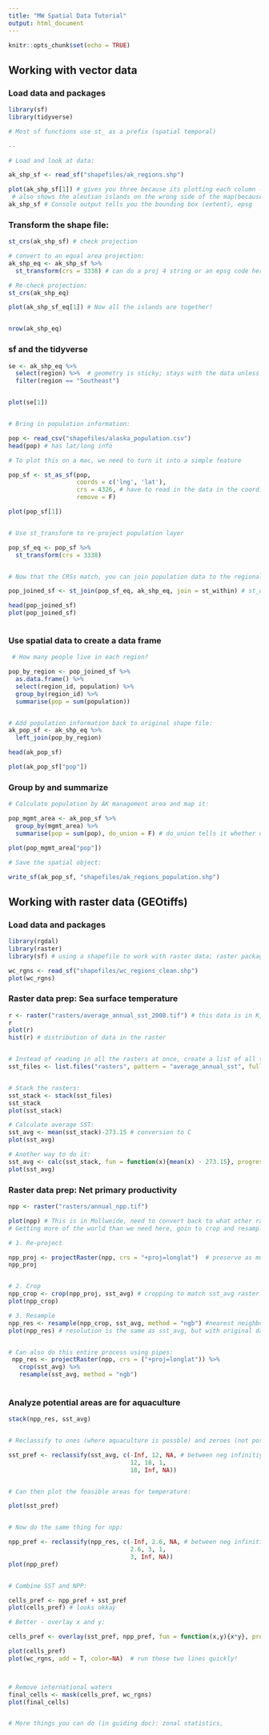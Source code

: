 ```yaml
---
title: "MW Spatial Data Tutorial"
output: html_document
---
```


```r
knitr::opts_chunk$set(echo = TRUE)
```


## Working with vector data 
### Load data and packages 
```r
library(sf)
library(tidyverse)

# Most sf functions use st_ as a prefix (spatial temporal)

--

# Load and look at data:

ak_shp_sf <- read_sf("shapefiles/ak_regions.shp")

plot(ak_shp_sf[1]) # gives you three because its plotting each column - not what you want 
 # also shows the aleutian islands on the wrong side of the map(because of projection)
ak_shp_sf # Console output tells you the bounding box (extent), epsg

```


### Transform the shape file:

```r

st_crs(ak_shp_sf) # check projection

# convert to an equal area projection: 
ak_shp_eq <- ak_shp_sf %>% 
  st_transform(crs = 3338) # can do a proj 4 string or an epsg code here 

# Re-check projection:
st_crs(ak_shp_eq)

plot(ak_shp_sf_eq[1]) # Now all the islands are together!


nrow(ak_shp_eq)
```

### sf and the tidyverse

```r

se <- ak_shp_eq %>% 
  select(region) %>%  # geometry is sticky; stays with the data unless you tell R otherwise
  filter(region == "Southeast")


plot(se[1])


# Bring in population information:

pop <- read_csv("shapefiles/alaska_population.csv")
head(pop) # has lat/long info 

# To plot this on a mac, we need to turn it into a simple feature 

pop_sf <- st_as_sf(pop,
                   coords = c('lng', 'lat'),
                   crs = 4326, # have to read in the data in the coordinate system it's already in, then you can transform it (this info is usually in metadata)
                   remove = F)

plot(pop_sf[1])


# Use st_transform to re-project population layer

pop_sf_eq <- pop_sf %>% 
  st_transform(crs = 3338)


# Now that the CRSs match, you can join population data to the regional data: 

pop_joined_sf <- st_join(pop_sf_eq, ak_shp_eq, join = st_within) # st_within

head(pop_joined_sf)
plot(pop_joined_sf)



```

### Use spatial data to create a data frame

```r

 # How many people live in each region?

pop_by_region <- pop_joined_sf %>% 
  as.data.frame() %>% 
  select(region_id, population) %>% 
  group_by(region_id) %>% 
  summarise(pop = sum(population))


# Add population information back to original shape file:
ak_pop_sf <- ak_shp_eq %>% 
  left_join(pop_by_region)

head(ak_pop_sf)

plot(ak_pop_sf["pop"])


```


### Group by and summarize

```r


# Calculate population by AK management area and map it:

pop_mgmt_area <- ak_pop_sf %>% 
  group_by(mgmt_area) %>% 
  summarise(pop = sum(pop), do_union = F) # do_union tells it whether or not to dissolve region boundaries

plot(pop_mgmt_area["pop"])

# Save the spatial object:

write_sf(ak_pop_sf, "shapefiles/ak_regions_population.shp")

```


## Working with raster data (GEOtiffs)
### Load data and packages
```r

library(rgdal)
library(raster)
library(sf) # using a shapefile to work with raster data; raster package is starting to accept sf objects

wc_rgns <- read_sf("shapefiles/wc_regions_clean.shp")
plot(wc_rgns)

```

### Raster data prep: Sea surface temperature 
```r

r <- raster("rasters/average_annual_sst_2008.tif") # this data is in K, we'll change it to C later
r
plot(r)
hist(r) # distribution of data in the raster


# Instead of reading in all the rasters at once, create a list of all the sst files:
sst_files <- list.files("rasters", pattern = "average_annual_sst", full.names = T) # finds everything that has sst in the file name; keeps full file names 


# Stack the rasters:
sst_stack <- stack(sst_files)
sst_stack
plot(sst_stack)

# Calculate average SST: 
sst_avg <- mean(sst_stack)-273.15 # conversion to C
plot(sst_avg)

# Another way to do it:
sst_avg <- calc(sst_stack, fun = function(x){mean(x) - 273.15}, progress = "text") # progress = text in raster functions helps you understand where your analysis is at (especially for long analyses)
plot(sst_avg)


```


### Raster data prep: Net primary productivity
```r

npp <- raster("rasters/annual_npp.tif")

plot(npp) # This is in Mollweide, need to convert back to what other raster layer is (lat/long)
# Getting more of the world than we need here, goin to crop and resample to make cells the same size

# 1. Re-project

npp_proj <- projectRaster(npp, crs = "+proj=longlat")  # preserve as much data from the original as possible 
npp_proj


# 2. Crop
npp_crop <- crop(npp_proj, sst_avg) # cropping to match sst_avg raster 
plot(npp_crop)

# 3. Resample
npp_res <- resample(npp_crop, sst_avg, method = "ngb") #nearest neighbor method!
plot(npp_res) # resolution is the same as sst_avg, but with original data retained


# Can also do this entire process using pipes:
 npp_res <- projectRaster(npp, crs = ("+proj=longlat")) %>% 
   crop(sst_avg) %>% 
   resample(sst_avg, method = "ngb")
   


```

### Analyze potential areas are for aquaculture

```r

stack(npp_res, sst_avg)


# Reclassify to ones (where aquaculture is possble) and zeroes (not possible for this species)

sst_pref <- reclassify(sst_avg, c(-Inf, 12, NA, # between neg infinitiy and 12, make it NA 
                                  12, 18, 1, 
                                  18, Inf, NA))


# Can then plot the feasible areas for temperature:

plot(sst_pref)


# Now do the same thing for npp:

npp_pref <- reclassify(npp_res, c(-Inf, 2.6, NA, # between neg infinitiy and 12, make it NA 
                                  2.6, 3, 1, 
                                  3, Inf, NA))
plot(npp_pref)


# Combine SST and NPP:

cells_pref <- npp_pref + sst_pref
plot(cells_pref) # looks okkay

# Better - overlay x and y:

cells_pref <- overlay(sst_pref, npp_pref, fun = function(x,y){x*y}, progress = "text")

plot(cells_pref) 
plot(wc_rgns, add = T, color=NA)  # run these two lines quickly! 



# Remove international waters
final_cells <- mask(cells_pref, wc_rgns)
plot(final_cells)


# More things you can do (in guiding doc): zonal statistics, 
```

```r

```













